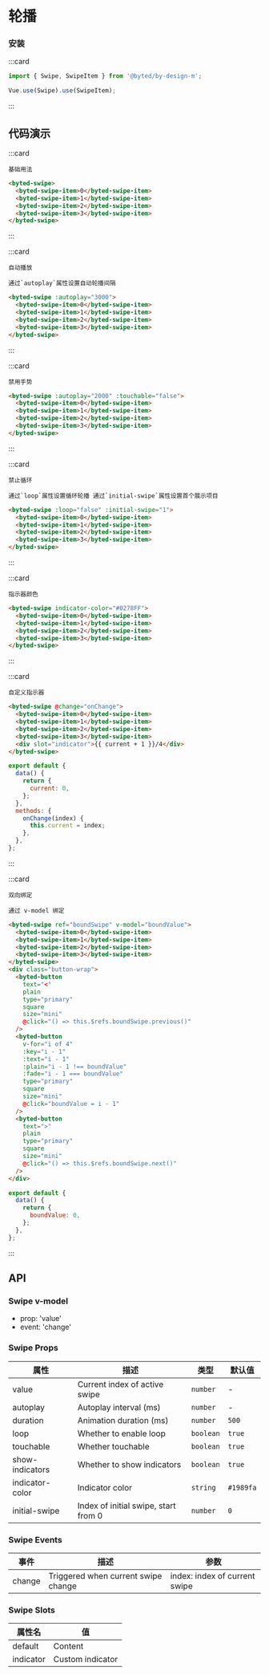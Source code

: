 # 轮播

### 安装

:::card

```javascript
import { Swipe, SwipeItem } from '@byted/by-design-m';

Vue.use(Swipe).use(SwipeItem);
```

:::

## 代码演示

:::card

```topic
基础用法
```

```html
<byted-swipe>
  <byted-swipe-item>0</byted-swipe-item>
  <byted-swipe-item>1</byted-swipe-item>
  <byted-swipe-item>2</byted-swipe-item>
  <byted-swipe-item>3</byted-swipe-item>
</byted-swipe>
```

:::

:::card

```topic
自动播放
```

```desc
通过`autoplay`属性设置自动轮播间隔
```

```html
<byted-swipe :autoplay="3000">
  <byted-swipe-item>0</byted-swipe-item>
  <byted-swipe-item>1</byted-swipe-item>
  <byted-swipe-item>2</byted-swipe-item>
  <byted-swipe-item>3</byted-swipe-item>
</byted-swipe>
```

:::

:::card

```topic
禁用手势
```

```html
<byted-swipe :autoplay="2000" :touchable="false">
  <byted-swipe-item>0</byted-swipe-item>
  <byted-swipe-item>1</byted-swipe-item>
  <byted-swipe-item>2</byted-swipe-item>
  <byted-swipe-item>3</byted-swipe-item>
</byted-swipe>
```

:::

:::card

```topic
禁止循环
```

```desc
通过`loop`属性设置循环轮播 通过`initial-swipe`属性设置首个展示项目
```

```html
<byted-swipe :loop="false" :initial-swipe="1">
  <byted-swipe-item>0</byted-swipe-item>
  <byted-swipe-item>1</byted-swipe-item>
  <byted-swipe-item>2</byted-swipe-item>
  <byted-swipe-item>3</byted-swipe-item>
</byted-swipe>
```

:::

:::card

```topic
指示器颜色
```

```html
<byted-swipe indicator-color="#0278FF">
  <byted-swipe-item>0</byted-swipe-item>
  <byted-swipe-item>1</byted-swipe-item>
  <byted-swipe-item>2</byted-swipe-item>
  <byted-swipe-item>3</byted-swipe-item>
</byted-swipe>
```

:::

:::card

```topic
自定义指示器
```

```html
<byted-swipe @change="onChange">
  <byted-swipe-item>0</byted-swipe-item>
  <byted-swipe-item>1</byted-swipe-item>
  <byted-swipe-item>2</byted-swipe-item>
  <byted-swipe-item>3</byted-swipe-item>
  <div slot="indicator">{{ current + 1 }}/4</div>
</byted-swipe>
```

```javascript
export default {
  data() {
    return {
      current: 0,
    };
  },
  methods: {
    onChange(index) {
      this.current = index;
    },
  },
};
```

:::

:::card

```topic
双向绑定
```

```desc
通过 v-model 绑定
```

```html
<byted-swipe ref="boundSwipe" v-model="boundValue">
  <byted-swipe-item>0</byted-swipe-item>
  <byted-swipe-item>1</byted-swipe-item>
  <byted-swipe-item>2</byted-swipe-item>
  <byted-swipe-item>3</byted-swipe-item>
</byted-swipe>
<div class="button-wrap">
  <byted-button
    text="<"
    plain
    type="primary"
    square
    size="mini"
    @click="() => this.$refs.boundSwipe.previous()"
  />
  <byted-button
    v-for="i of 4"
    :key="i - 1"
    :text="i - 1"
    :plain="i - 1 !== boundValue"
    :fade="i - 1 === boundValue"
    type="primary"
    square
    size="mini"
    @click="boundValue = i - 1"
  />
  <byted-button
    text=">"
    plain
    type="primary"
    square
    size="mini"
    @click="() => this.$refs.boundSwipe.next()"
  />
</div>
```

```javascript
export default {
  data() {
    return {
      boundValue: 0,
    };
  },
};
```

:::

## API

### Swipe v-model

- prop: 'value'
- event: 'change'

### Swipe Props

| 属性            | 描述                                 | 类型      | 默认值    |
| --------------- | ------------------------------------ | --------- | --------- |
| value           | Current index of active swipe        | `number`  | -         |
| autoplay        | Autoplay interval (ms)               | `number`  | -         |
| duration        | Animation duration (ms)              | `number`  | `500`     |
| loop            | Whether to enable loop               | `boolean` | `true`    |
| touchable       | Whether touchable                    | `boolean` | `true`    |
| show-indicators | Whether to show indicators           | `boolean` | `true`    |
| indicator-color | Indicator color                      | `string`  | `#1989fa` |
| initial-swipe   | Index of initial swipe, start from 0 | `number`  | `0`       |

### Swipe Events

| 事件   | 描述                                | 参数                          |
| ------ | ----------------------------------- | ----------------------------- |
| change | Triggered when current swipe change | index: index of current swipe |

### Swipe Slots

| 属性名    | 值               |
| --------- | ---------------- |
| default   | Content          |
| indicator | Custom indicator |
